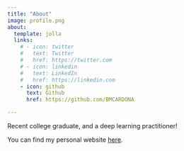 ```yaml
---
title: "About"
image: profile.png
about:
  template: jolla
  links:
    # - icon: twitter
    #   text: Twitter
    #   href: https://twitter.com
    # - icon: linkedin
    #   text: LinkedIn
    #   href: https://linkedin.com
    - icon: github
      text: Github
      href: https://github.com/BMCARDONA

---
```


Recent college graduate, and a deep learning practitioner!

You can find my personal website [here](http://www.bcardona.com). 
